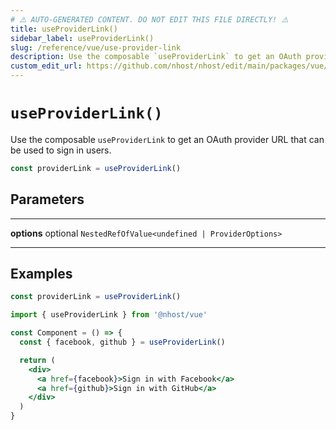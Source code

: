 ```yaml
---
# ⚠️ AUTO-GENERATED CONTENT. DO NOT EDIT THIS FILE DIRECTLY! ⚠️
title: useProviderLink()
sidebar_label: useProviderLink()
slug: /reference/vue/use-provider-link
description: Use the composable `useProviderLink` to get an OAuth provider URL that can be used to sign in users.
custom_edit_url: https://github.com/nhost/nhost/edit/main/packages/vue/src/useProviderLink.ts#L35
---
```


# `useProviderLink()`

Use the composable `useProviderLink` to get an OAuth provider URL that can be used to sign in users.

```js
const providerLink = useProviderLink()
```

## Parameters

---

**<span className="parameter-name">options</span>** <span className="optional-status">optional</span> <code>NestedRefOfValue&lt;undefined &#124; ProviderOptions&gt;</code>

---

## Examples

```js
const providerLink = useProviderLink()
```

```jsx
import { useProviderLink } from '@nhost/vue'

const Component = () => {
  const { facebook, github } = useProviderLink()

  return (
    <div>
      <a href={facebook}>Sign in with Facebook</a>
      <a href={github}>Sign in with GitHub</a>
    </div>
  )
}
```

